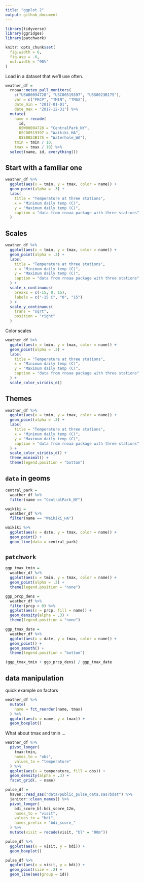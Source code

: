 ```yaml
---
title: "ggplot 2"
output: github_document
---
```


```r
library(tidyverse)
library(ggridges)
library(patchwork)

knitr::opts_chunk$set(
  fig.width = 6,
  fig.asp = .6,
  out.width = "90%"
)
```

Load in a dataset that we'll use often.

```r
weather_df = 
  rnoaa::meteo_pull_monitors(
    c("USW00094728", "USC00519397", "USS0023B17S"),
    var = c("PRCP", "TMIN", "TMAX"), 
    date_min = "2017-01-01",
    date_max = "2017-12-31") %>%
  mutate(
    name = recode(
      id, 
      USW00094728 = "CentralPark_NY", 
      USC00519397 = "Waikiki_HA",
      USS0023B17S = "Waterhole_WA"),
    tmin = tmin / 10,
    tmax = tmax / 10) %>%
  select(name, id, everything())
```

## Start with a familiar one

```r
weather_df %>%
  ggplot(aes(x = tmin, y = tmax, color = name)) +
  geom_point(alpha = .3) +
  labs(
    title = "Temperature at three stations",
    x = "Minimum daily temp (C)",
    y = "Maximum daily temp (C)",
    caption = "data from rnoaa package with three stations"
  )
```

## Scales

```r
weather_df %>%
  ggplot(aes(x = tmin, y = tmax, color = name)) +
  geom_point(alpha = .3) +
  labs(
    title = "Temperature at three stations",
    x = "Minimum daily temp (C)",
    y = "Maximum daily temp (C)",
    caption = "data from rnoaa package with three stations"
  ) +
  scale_x_continuous(
    breaks = c(-15, 0, 15),
    labels = c("-15 C", "0", "15")
  ) +
  scale_y_continuous(
    trans = "sqrt",
    position = "right"
  )
```

Color scales

```r
weather_df %>%
  ggplot(aes(x = tmin, y = tmax, color = name)) +
  geom_point(alpha = .3) +
  labs(
    title = "Temperature at three stations",
    x = "Minimum daily temp (C)",
    y = "Maximum daily temp (C)",
    caption = "data from rnoaa package with three stations"
  ) +
  scale_color_viridis_d()
```

## Themes

```r
weather_df %>%
  ggplot(aes(x = tmin, y = tmax, color = name)) +
  geom_point(alpha = .3) +
  labs(
    title = "Temperature at three stations",
    x = "Minimum daily temp (C)",
    y = "Maximum daily temp (C)",
    caption = "data from rnoaa package with three stations"
  ) +
  scale_color_viridis_d() +
  theme_minimal() +
  theme(legend.position = "bottom")
```

## `data` in geoms

```r
central_park =
  weather_df %>%
  filter(name == "CentralPark_NY")

waikiki =
  weather_df %>%
  filter(name == "Waikiki_HA")

waikiki %>%
  ggplot(aes(x = date, y = tmax, color = name)) +
  geom_point() +
  geom_line(data = central_park)

```


## `patchwork`

```r
ggp_tmax_tmin =
  weather_df %>%
  ggplot(aes(x = tmin, y = tmax, color = name)) +
  geom_point(alpha = .3) +
  theme(legend.position = "none")

ggp_prcp_dens =
  weather_df %>%
  filter(prcp > 0) %>%
  ggplot(aes(x = prcp, fill = name)) +
  geom_density(alpha = .3) +
  theme(legend.position = "none")

ggp_tmax_date =
  weather_df %>%
  ggplot(aes(x = date, y = tmax, color = name)) +
  geom_point() +
  geom_smooth() +
  theme(legend.position = "bottom")

(ggp_tmax_tmin + ggp_prcp_dens) / ggp_tmax_date
```

## data manipulation

quick example on factors

```r
weather_df %>%
  mutate(
    name = fct_reorder(name, tmax)
  ) %>%
  ggplot(aes(x = name, y = tmax)) +
  geom_boxplot()
```

What about tmax and tmin ...

```r
weather_df %>%
  pivot_longer(
    tmax:tmin,
    names_to = "obs",
    values_to = "temperature"
  ) %>%
  ggplot(aes(x = temperature, fill = obs)) +
  geom_density(alpha = .3) +
  facet_grid(. ~ name)
```

```r
pulse_df =
  haven::read_sas("data/public_pulse_data.sas7bdat") %>%
  janitor::clean_names() %>%
  pivot_longer(
    bdi_score_bl:bdi_score_12m,
    names_to = "visit",
    values_to = "bdi",
    names_prefix = "bdi_score_"
  ) %>%
  mutate(visit = recode(visit, "bl" = "00m"))

pulse_df %>%
  ggplot(aes(x = visit, y = bdi)) +
  geom_boxplot()

pulse_df %>%
  ggplot(aes(x = visit, y = bdi)) +
  geom_point(size = .2) +
  geom_line(aes(group = id))
```


